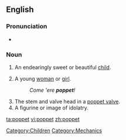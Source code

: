 ==English==

===Pronunciation===
* {{IPA|/ˈpɒ.pɪt/}}
*: {{rhymes|ɒpɪt}}

===Noun===
{{en-noun}}

# {{informal}} An endearingly sweet or beautiful [[child]].
# {{informal}} A young [[woman]] or [[girl]].
#: ''Come ‛ere '''poppet'''!''
# The stem and valve head in a [[poppet valve]].
# A figurine or image of idolatry.

[[Category:Children]]
[[Category:Mechanics]]

[[ta:poppet]]
[[vi:poppet]]
[[zh:poppet]]
